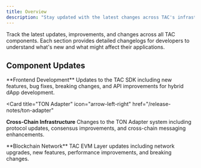 ```yaml
---
title: Overview
description: "Stay updated with the latest changes across TAC's infrastructure, SDK, and development tools"
---
```


Track the latest updates, improvements, and changes across all TAC components. Each section provides detailed changelogs for developers to understand what's new and what might affect their applications.

## Component Updates

<CardGroup cols={2}>
  <Card title="TAC SDK" icon="blocks" href="/release-notes/sdk">
    **Frontend Development** Updates to the TAC SDK including new features, bug
    fixes, breaking changes, and API improvements for hybrid dApp development.
  </Card>

<Card
  title="TON Adapter"
  icon="arrow-left-right"
  href="/release-notes/ton-adapter"
>
  **Cross-Chain Infrastructure** Changes to the TON Adapter system including
  protocol updates, consensus improvements, and cross-chain messaging
  enhancements.
</Card>

  <Card title="TAC EVM" icon="network" href="/release-notes/evm">
    **Blockchain Network** TAC EVM Layer updates including network upgrades, new
    features, performance improvements, and breaking changes.
  </Card>
</CardGroup>
